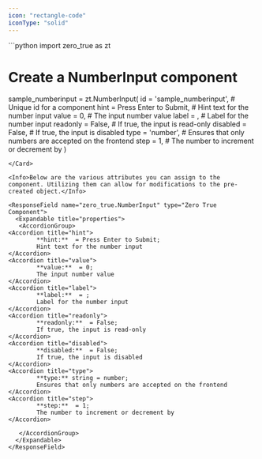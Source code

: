 ```yaml
---
icon: "rectangle-code"
iconType: "solid"
---
```


<Card title="Example Usage" icon="code">
  ```python
import zero_true as zt

# Create a NumberInput component
sample_numberinput = zt.NumberInput(
    id = 'sample_numberinput',  # Unique id for a component
    hint = Press Enter to Submit,  # Hint text for the number input
    value = 0,  # The input number value
    label = ,  # Label for the number input
    readonly = False,  # If true, the input is read-only
    disabled = False,  # If true, the input is disabled
    type = 'number',  # Ensures that only numbers are accepted on the frontend
    step = 1,  # The number to increment or decrement by
)

```
</Card>

<Info>Below are the various attributes you can assign to the component. Utilizing them can allow for modifications to the pre-created object.</Info>

<ResponseField name="zero_true.NumberInput" type="Zero True Component">
  <Expandable title="properties">
   <AccordionGroup>
<Accordion title="hint">
        **hint:**  = Press Enter to Submit; 
        Hint text for the number input
</Accordion>
<Accordion title="value">
        **value:**  = 0; 
        The input number value
</Accordion>
<Accordion title="label">
        **label:**  = ; 
        Label for the number input
</Accordion>
<Accordion title="readonly">
        **readonly:**  = False; 
        If true, the input is read-only
</Accordion>
<Accordion title="disabled">
        **disabled:**  = False; 
        If true, the input is disabled
</Accordion>
<Accordion title="type">
        **type:** string = number; 
        Ensures that only numbers are accepted on the frontend
</Accordion>
<Accordion title="step">
        **step:**  = 1; 
        The number to increment or decrement by
</Accordion>

   </AccordionGroup>
  </Expandable>
</ResponseField>
